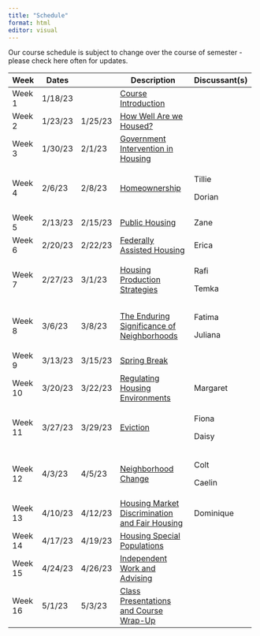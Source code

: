```yaml
---
title: "Schedule"
format: html
editor: visual
---
```


Our course schedule is subject to change over the course of semester - please check here often for updates.

+---------+---------+---------+----------------------------------------------------------------------+---------------+
| Week    | Dates   |         | Description                                                          | Discussant(s) |
+=========+=========+=========+======================================================================+===============+
| Week 1  | 1/18/23 |         | [Course Introduction](01_introduction.qmd)                           |               |
+---------+---------+---------+----------------------------------------------------------------------+---------------+
| Week 2  | 1/23/23 | 1/25/23 | [How Well Are we Housed?](02_housed.qmd)                             |               |
+---------+---------+---------+----------------------------------------------------------------------+---------------+
| Week 3  | 1/30/23 | 2/1/23  | [Government Intervention in Housing](03_government.qmd)              |               |
+---------+---------+---------+----------------------------------------------------------------------+---------------+
| Week 4  | 2/6/23  | 2/8/23  | [Homeownership](04_homeownership.qmd)                                | Tillie        |
|         |         |         |                                                                      |               |
|         |         |         |                                                                      | Dorian        |
+---------+---------+---------+----------------------------------------------------------------------+---------------+
| Week 5  | 2/13/23 | 2/15/23 | [Public Housing](05_publichousing.qmd)                               | Zane          |
+---------+---------+---------+----------------------------------------------------------------------+---------------+
| Week 6  | 2/20/23 | 2/22/23 | [Federally Assisted Housing](06_fedassisted.qmd)                     | Erica         |
+---------+---------+---------+----------------------------------------------------------------------+---------------+
| Week 7  | 2/27/23 | 3/1/23  | [Housing Production Strategies](07_production.qmd)                   | Rafi          |
|         |         |         |                                                                      |               |
|         |         |         |                                                                      | Temka         |
+---------+---------+---------+----------------------------------------------------------------------+---------------+
| Week 8  | 3/6/23  | 3/8/23  | [The Enduring Significance of Neighborhoods](08_neighborhoods.qmd)   | Fatima        |
|         |         |         |                                                                      |               |
|         |         |         |                                                                      | Juliana       |
+---------+---------+---------+----------------------------------------------------------------------+---------------+
| Week 9  | 3/13/23 | 3/15/23 | [Spring Break](09_break.qmd)                                         |               |
+---------+---------+---------+----------------------------------------------------------------------+---------------+
| Week 10 | 3/20/23 | 3/22/23 | [Regulating Housing Environments](10_hsgenv.qmd)                     | Margaret      |
+---------+---------+---------+----------------------------------------------------------------------+---------------+
| Week 11 | 3/27/23 | 3/29/23 | [Eviction](11_eviction.qmd)                                          | Fiona         |
|         |         |         |                                                                      |               |
|         |         |         |                                                                      | Daisy         |
+---------+---------+---------+----------------------------------------------------------------------+---------------+
| Week 12 | 4/3/23  | 4/5/23  | [Neighborhood Change](12_neighborhoodchg.qmd)                        | Colt          |
|         |         |         |                                                                      |               |
|         |         |         |                                                                      | Caelin        |
+---------+---------+---------+----------------------------------------------------------------------+---------------+
| Week 13 | 4/10/23 | 4/12/23 | [Housing Market Discrimination and Fair Housing](13_fairhousing.qmd) | Dominique     |
+---------+---------+---------+----------------------------------------------------------------------+---------------+
| Week 14 | 4/17/23 | 4/19/23 | [Housing Special Populations](14_specialpop.qmd)                     |               |
+---------+---------+---------+----------------------------------------------------------------------+---------------+
| Week 15 | 4/24/23 | 4/26/23 | [Independent Work and Advising](15_indwork.qmd)                      |               |
+---------+---------+---------+----------------------------------------------------------------------+---------------+
| Week 16 | 5/1/23  | 5/3/23  | [Class Presentations and Course Wrap-Up](16_wrapup.qmd)              |               |
+---------+---------+---------+----------------------------------------------------------------------+---------------+
